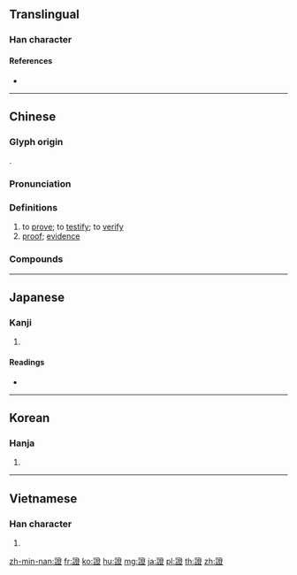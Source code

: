 {{character info/new}}
{{also|证|証}}
==Translingual==
{{Han simplified forms|證|証|证}}

===Han character===
{{Han char|rn=149|rad=言|as=12|sn=19|four=02618|canj=YRNOT|ids=⿰言登}}

====References====
* {{Han ref|kx=1180.140|dkj=35946|dj=1643.390|hdz=64021.110|uh=8B49|ud=35657|bh=C3D2|bd=50130}}

----

==Chinese==
{{zh-forms|s=证|alt=証}}

===Glyph origin===
{{Han etym}}
{{Han compound|言|登|ls=psc|c1=s|c2=p}}.

===Pronunciation===
{{zh-pron
|m=zhèng
|c=zing3
|h=pfs=chṳn
|md=céng
|mn=chèng
|w=2tsen
|mc=y
|oc=y
|cat=v,n
}}

===Definitions===
{{zh-hanzi}}

# to [[prove]]; to [[testify]]; to [[verify]]
# [[proof]]; [[evidence]]

===Compounds===
{{zh-der|三媒六證|三師七證|中證|人證|佐證|作證|作證費|例證|保證|保證人|保證價格|保證書|保證金|借書證|偽證|債權憑證|入境簽證|入境證|入山證|兩難論證|公正證書|公證|公證人|公證公司|公證結婚|公證遺囑|共同保證|准考證|出生證明|分證|到達簽證|加簽證|印證|反證|反證法|受益憑證|執證|壞證|存證信函|孤證|學生證|寒證|實證|實證主義|專賣憑證|對證|居留證|工作證|左證|干證|干證人|廣雅疏證|引證|循環論證|心證|情況證據|憑證|扶同硬證|折證|指證|採證|援古證今|教師證書|文書認證|旁證|明證|有價證券|有證為憑|服務證|查證|歸真證果|死亡證明|死無對證|求證|淋證|照證|物證|球證|畢業證書|疏證|登機證|目擊證人|直接證據|直語補證|確證|祕密證人|福證|簽證|結婚證書|罪證|考證|聽證|聽證制度|聽證會|自由心證|臺胞證|舉證|落地簽證|蒐證|表證|補給證|要證|見證|見證人|觀光簽證|許可證|詮證|認證|論證|證交稅|證人|證件|證候|證券|證券市場|證婚|證婚人|證實|證左|證引|證所稅|證據|證明|證明文件|證明書|證書|證果|證照|證物|證管會|證見|證言|證詞|證道|證章|證驗|識別證|質證|贓證|身分認證|身分證|較證|辨證|辯證|辯證法|辯證邏輯|逆證|通行證|連帶保證|鐵證|鐵證如山|間接證據|雙程證|順證|驗證|黨證}}

----

==Japanese==

===Kanji===
{{ja-kanji|grade=|rs=言12|style=ky|shin=証}}

# {{defn|lang=ja|sort=言12}}

====Readings====
* {{ja-readings|on=[[しょう]] (shō)|kun=[[あかし]] (akashi)}}

----

==Korean==

===Hanja===
{{ko-hanja|hangeul=[[증]]|eumhun=|rv=jeung|mr=chŭng|y=cung}}

# {{defn|lang=ko|sort=言12}}

----

==Vietnamese==

===Han character===
{{vi-hantu|[[chứng]], [[chững]], [[chống]], [[chừng]]|rs=言12}}

# {{defn|lang=vi|sort=言12}}

[[zh-min-nan:證]]
[[fr:證]]
[[ko:證]]
[[hu:證]]
[[mg:證]]
[[ja:證]]
[[pl:證]]
[[th:證]]
[[zh:證]]